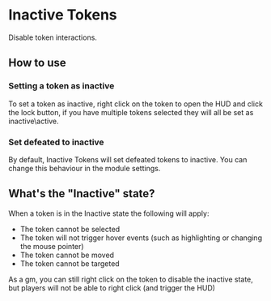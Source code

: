 
# Inactive Tokens

Disable token interactions.

## How to use

<ImageButBetter src="/..public/images/Inactive-Tokens/Itbutton.png" alt="Lock button in the token HUD" width={2000} height={2000} className={styles.wikiimage}/>


### Setting a token as inactive

To set a token as inactive, right click on the token to open the HUD and
click the lock button, if you have multiple tokens selected they will
all be set as inactive\\active.

### Set defeated to inactive

By default, Inactive Tokens will set defeated tokens to inactive. You
can change this behaviour in the module settings.

## What's the "Inactive" state?

When a token is in the Inactive state the following will apply:

  - The token cannot be selected
  - The token will not trigger hover events (such as highlighting or
    changing the mouse pointer)
  - The token cannot be moved
  - The token cannot be targeted

As a gm, you can still right click on the token to disable the inactive
state, but players will not be able to right click (and trigger the HUD)

